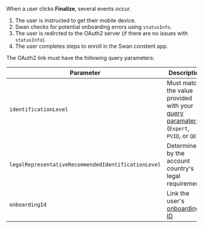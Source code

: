 When a user clicks **Finalize**, several events occur.

1. The user is instructed to get their mobile device.
1. Swan checks for potential onboarding errors using `statusInfo`.
1. The user is redircted to the OAuth2 server (if there are no issues with `statusInfo`).
1. The user completes steps to enroll in the Swan constent app.

The OAuth2 link must have the following query parameters:

| Parameter                                           | Description                                                                                                            |
| --------------------------------------------------- | ---------------------------------------------------------------------------------------------------------------------- |
| `identificationLevel`                               | Must match the value provided with your [query paramaters](../../oauth2.md#get-authlogin) (`Expert`, `PVID`, or `QES`) |
| `legalRepresentativeRecommendedIdentificationLevel` | Determined by the account country's legal requirements                                                                 |
| `onboardingId`                                      | Link the user's [onboarding ID](./onboarding.md#onboarding-id)                                                         |
